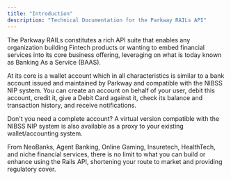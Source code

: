 ---
title: "Introduction"
description: "Technical Documentation for the Parkway RAILs API"
---

The Parkway RAILs constitutes a rich API suite that enables any organization building Fintech products or wanting to embed financial services into its core business offering, leveraging on what is today known as Banking As a Service (BAAS). 

At its core is a wallet account which in all characteristics is similar to a bank account issued and maintained by Parkway and compatible with the NIBSS NIP system. You can create an account on behalf of your user, debit this account, credit it, give a Debit Card against it, check its balance and transaction history, and receive notifications. 

Don't you need a complete account? A virtual version compatible with the NIBSS NIP system is also available as a proxy to your existing wallet/accounting system.

From NeoBanks, Agent Banking, Online Gaming, Insuretech, HealthTech, and niche financial services, there is no limit to what you can build or enhance using the Rails API, shortening your route to market and providing regulatory cover.
